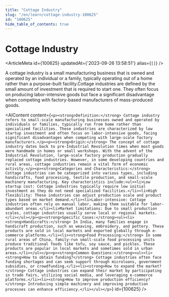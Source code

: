 ```yaml
---
title: "Cottage Industry"
slug: "/en/learn/cottage-industry-100625"
id: "100625"
hide_table_of_contents: true
---
```



# Cottage Industry

<ArticleMeta id={100625} updatedAt={'2023-09-26 13:58:51'} alias={`[]`} />
<div className='border-solid border-b border-t-0 my-4 border-[var(--ifm-color-gray-300)]' />

A cottage industry is a small manufacturing business that is owned and operated by an individual or a family, typically operating out of a home rather than a purpose-built facility.Cottage industries are defined by the small amount of investment that is required to start one. They often focus on producing labor-intensive goods but face a significant disadvantage when competing with factory-based manufacturers of mass-produced goods.

<AIContent content={`<p><strong>Definition:</strong> Cottage industry refers to small-scale manufacturing businesses owned and operated by individuals or families, typically run from home rather than specialized facilities. These industries are characterized by low startup investment and often focus on labor-intensive goods, facing significant disadvantages when competing with large-scale factory manufacturers.</p><p><strong>Origin:</strong> The concept of cottage industry dates back to pre-Industrial Revolution times when most goods were handmade in homes or small workshops. With the advent of the Industrial Revolution, large-scale factory production gradually replaced cottage industries. However, in some developing countries and rural areas, cottage industries remain a vital form of economic activity.</p><p><strong>Categories and Characteristics:</strong> Cottage industries can be categorized into various types, including handicrafts, food processing, textile production, and small-scale machinery manufacturing. Key characteristics include:<ul><li>Low startup cost: Cottage industries typically require low initial investment as they do not need specialized facilities.</li><li>High flexibility: These industries can adjust production scale and product types based on market demand.</li><li>Labor-intensive: Cottage industries often rely on manual labor, making them suitable for labor-abundant areas.</li><li>Market limitations: Due to small production scales, cottage industries usually serve local or regional markets.</li></ul></p><p><strong>Specific Cases:</strong><ul><li><strong>Handicrafts:</strong> In India, many families engage in handicraft production, such as weaving, embroidery, and pottery. These products are sold in local markets and exported globally through e-commerce platforms.</li><li><strong>Food Processing:</strong> In some rural areas of China, family-run small-scale food processing units produce traditional foods like tofu, soy sauce, and pickles. These products are popular in local markets and sometimes sold in urban areas.</li></ul></p><p><strong>Common Questions:</strong><ul><li><strong>How to obtain funding?</strong> Cottage industries often face funding shortages and can seek support through microloans, government subsidies, or crowdfunding.</li><li><strong>How to expand the market?</strong> Cottage industries can expand their market by participating in trade fairs, utilizing social media, and leveraging e-commerce platforms.</li><li><strong>How to improve production efficiency?</strong> Introducing simple machinery and improving production processes can enhance efficiency.</li></ul></p>`} id={100625} />
